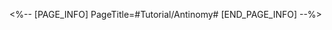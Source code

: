 <%-- [PAGE_INFO]
PageTitle=#Tutorial/Antinomy#
[END_PAGE_INFO] --%>
{{Tutorial
|sort      = 224401
|title     = Antinomy
|subtitle  = 
|type      = Battle
|about     = 
|image1    = Tutorial Antinomy 1.png{{subst:void|<!--$UPLOAD:<<SpriteOutput/TutorialPic/TutorialPage_224401.png>-<Tutorial Antinomy 1.png>-<Tutorial Files>>-->}}
|text1     = The "Antinomy" state will activate Ultimates. However, using an Ultimate during this effect will cost massive HP.
}}